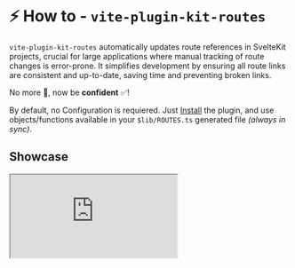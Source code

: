 
# ⚡ How to - `vite-plugin-kit-routes`

`vite-plugin-kit-routes` automatically updates route references in SvelteKit projects, crucial for
large applications where manual tracking of route changes is error-prone. It simplifies development
by ensuring all route links are consistent and up-to-date, saving time and preventing broken links.

No more 🤞, now be **confident** ✅!

By default, no Configuration is requiered. Just [Install](#installation) the plugin, and use
objects/functions available in your `$lib/ROUTES.ts` generated file _(always in sync)_.

## Showcase

<iframe src="https://www.youtube.com/embed/GH5NxbdCZ74?start=489" />

## Examples

```svelte filename="First example" {2, 9}
<script lang="ts">
  import { route } from '$lib/ROUTES'
</script>

<!-- 🤞 before, hardcoded string, error prone -->
<a href="/terms-and-conditions">Terms</a>

<!-- ✅ after, typechecked route, no more errors -->
<a href={route('/terms-and-conditions')}>Terms</a>
<!-- 
   If you change location of `/terms-and-conditions/+page.svelte`: 
     - the key '/terms-and-conditions' will not exist
     - `route` function will yell! 
-->
```

```svelte filename="With 1 route param" {2, 9}
<script lang="ts">
  import { route } from '$lib/ROUTES'
</script>

<!-- 🤞 before, hardcoded string, error prone -->
<a href="/site_contract/{siteId}">Go to site</a>

<!-- ✅ after, typechecked route, no more errors -->
<a href={route('/site_contract/{siteId}', { siteId })}>Go to site</a>
```

```svelte filename="With 1 Search Param*" {2, 9}
<script lang="ts">
  import { route } from '$lib/ROUTES'
</script>

<!-- 🤞 before, hardcoded string, error prone -->
<a href="/site_contract/{siteId}?limit={3}">Go to site</a>

<!-- ✅ after, typechecked route, no more errors -->
<a href={route('/site_contract/{siteId}', { siteId, limit: 3 })}>Go to site</a>
```

```svelte filename="With a named action" {4, 12}
<script lang="ts">
  import { enhance } from '$app/forms'
  import { page } from '$app/stores'
  import { route } from '$lib/ROUTES'

  const siteId = $page.params.siteId

  // 🤞 before, hardcoded string, error prone
  const action =  `/site_contract/${siteId}?/send`

  // ✅ after, typechecked route, no more errors
  const action = route('send /site_contract/${siteId}', { siteId })
</script>

<form method="POST" use:enhance {action}>
  <button>Check</button>
</form>
```

```svelte filename="LINKS - 1 reference in config*" {2, 9}
<script lang="ts">
  import { route } from '$lib/ROUTES'
</script>

<!-- 🤞 before, hardcoded string, error prone -->
<a href="https://twitter.com/jycouet">Twitter</a>

<!-- ✅ after, typechecked route, no more errors -->
<a href={route('twitter')}>Twitter</a>
```

```svelte filename="LINKS - with params & search params*" {2, 9}
<script lang="ts">
  import { route } from '$lib/ROUTES'
</script>

<!-- 🤞 before, hardcoded string, error prone -->
<img src="https://www.gravatar.com/avatar/jycouet?s=20&d=identicon" alt="logo" />

<!-- ✅ after, typechecked route, no more errors -->
<img src={route('gravatar', { str: 'jycouet', s: 20 })} alt="logo" />
```

<br />
<em>* You can add a lot of configs to specify search params, types, ...</em>
## Installation

```sh npm2yarn
npm i -D vite-plugin-kit-routes
```

## Demo

### Local

```bash
npm create kitql@latest --template kit-routes
```

### Online

[![](https://img.shields.io/badge/Open_in-SvelteLab-black?logo=svelte&color=%23FF3E00)](https://www.sveltelab.dev/?provider=github&owner=jycouet&repo=kitql&branch=main&path=%2Fpackages%2Fcreate-kitql%2Ftemplates%2Fkit-routes)

[![](https://img.shields.io/badge/Open_in-CodeSandbox-black?logo=codesandbox&color=%23151515)](https://codesandbox.io/p/sandbox/github/jycouet/kitql/tree/main/packages/create-kitql/templates/kit-routes)

[![](https://img.shields.io/badge/Open_in-StackBlitz-black?logo=stackblitz&color=%231269D3)](https://stackblitz.com/github.com/jycouet/kitql/tree/main/packages/create-kitql/templates/kit-routes)

## Configuration

Add the plugin like this:

```js filename="vite.config.js" {2, 9}
import { sveltekit } from '@sveltejs/kit/vite'
import { kitRoutes } from 'vite-plugin-kit-routes'

/** @type {import('vite').UserConfig} */
const config = {
  plugins: [
    sveltekit(),
    // ✅ Add the plugin
    kitRoutes()
  ]
}

export default config
```

It will generate a file `./src/lib/ROUTES.ts` at the start of your dev server & any update of any of
your `+page.svelte` | `+server.ts` | `+page.server.ts`.

## Side Notes

<Callout>You can make use of `ctrl + space` to discover config options. 🎉</Callout>

---

- What kind of format you want to use ?

_You can choose anyway_ 😜

```ts filename="vite.config.ts"
kitRoutes({
  /**
   * // format: `route(path)`                    -> default <-
   * route("/site/[id]", { id: 7, tab: 'info' })
   *
   * // format: `route(symbol)`
   * route("site_id", { id: 7, tab: 'info' })
   *
   * // format: `variables`                      (best for code splitting & privacy)
   * PAGE_site_id({ id: 7, tab: 'info' })
   *
   * // format: `object[path]`
   * PAGES["/site/[id]"]({ id: 7, tab: 'info' })
   *
   * // format: `object[symbol]`
   * PAGES.site_id({ id: 7, tab: 'info' })
   */
  format: 'route(path)'
})
```

- In addition to formats, you can swich `on` a flag to have even shorter functions. This applies
  when you have only 1 required param.

```ts filename="vite.config.ts"
kitRoutes({
  /**
   * default is: `false`
   *
   * If you have only 1 required param, it will be a direct arg (not part of an object).
   *
   * route("/site/[id]", 7)       route(path)
   * route("site_id", 7)          route(symbol)
   * PAGE_site_id(7)              variables
   * PAGES["/site/[id]"](7)       object[path]
   * PAGES.site_id(7)             object[symbol]
   */
  format_short: true
})
```

- You like nice and formated files? You can add **any** cmd after the generation.

_Here is an example of prettier_

```ts filename="vite.config.ts"
kitRoutes({
  post_update_run: 'npm exec prettier ./src/lib/ROUTES.ts -- -w'
})
```

- You can specify a searchParam for some paths _(you can also do it globally)_

```ts filename="vite.config.ts"
kitRoutes({
  PAGES: {
    '/site': {
      explicit_search_params: {
        limit: { type: 'number' }
      }
    }
  }
})
```

- You can narrow down the type of params _(You can also change `"string | number"` default
  globally)_

```ts filename="vite.config.ts"
kitRoutes({
  PAGES: {
    '/site/[id]': {
      params: {
        id: { type: 'string' }
      }
    }
  }
})
```

- You want better typings? Add the `KIT_ROUTES` type... It will be crazy good! I'm not sure you are
  ready! _Under `PAGES`, `SERVERS` and `ACTIONS`, you will get autocompletion for route config._ 🤯

```ts filename="vite.config.ts"
import type { KIT_ROUTES } from '$lib/ROUTES'
import { kitRoutes } from 'vite-plugin-kit-routes'

kitRoutes<KIT_ROUTES>({
  // Conf
})
```

- You want to use some `LINKS` in different places in your app? Let's show you what we can do:

```ts filename="vite.config.ts"
kitRoutes({
  LINKS: {
    // reference to a hardcoded link
    twitter: 'https://twitter.com/jycouet',
    // ✅ <a href={LINKS.twitter}>Twitter</a>

    // reference to link with params! (Like svelteKit routes add [ ] to specify params)
    twitter_post: 'https://twitter.com/[name]/status/[id]',
    // ✅ <a href={LINKS.twitter_post({ name: 'jycouet', id: '1727089217707159569' })}>Twitter Post</a>

    // reference to link with params & search params!
    gravatar: {
      href: 'https://www.gravatar.com/avatar/[str]',
      explicit_search_params: {
        s: { type: 'number', default: 75 },
        d: { type: '"retro" | "identicon"', default: '"identicon"' }
      }
    }
    // ✅ <img src={LINKS.gravatar({ str: 'jycouet', s: 20 })} alt="logo" />
  }
})
```

---

Let me know what I forgot to add on [TwiX](https://twitter.com/jycouet), or what you would like to
see in the future. 🙏
